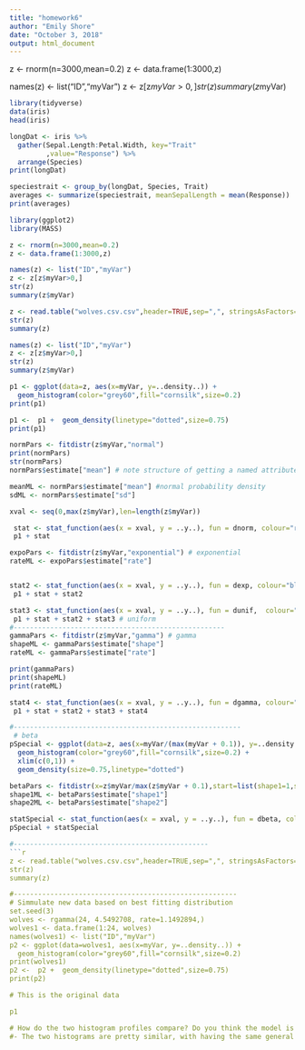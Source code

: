 ```yaml
---
title: "homework6"
author: "Emily Shore"
date: "October 3, 2018"
output: html_document
---
```


z <- rnorm(n=3000,mean=0.2)
z <- data.frame(1:3000,z)

names(z) <- list("ID","myVar")
z <- z[z$myVar>0,]
str(z)
summary(z$myVar)
```r
library(tidyverse)
data(iris)
head(iris)

longDat <- iris %>%
  gather(Sepal.Length:Petal.Width, key="Trait"
         ,value="Response") %>%
  arrange(Species)
print(longDat)

speciestrait <- group_by(longDat, Species, Trait)
averages <- summarize(speciestrait, meanSepalLength = mean(Response))
print(averages)

library(ggplot2)
library(MASS)

z <- rnorm(n=3000,mean=0.2)
z <- data.frame(1:3000,z)

names(z) <- list("ID","myVar")
z <- z[z$myVar>0,]
str(z)
summary(z$myVar)

z <- read.table("wolves.csv.csv",header=TRUE,sep=",", stringsAsFactors=FALSE)
str(z)
summary(z)

names(z) <- list("ID","myVar")
z <- z[z$myVar>0,]
str(z)
summary(z$myVar)

p1 <- ggplot(data=z, aes(x=myVar, y=..density..)) +
  geom_histogram(color="grey60",fill="cornsilk",size=0.2) 
print(p1)

p1 <-  p1 +  geom_density(linetype="dotted",size=0.75)
print(p1)

normPars <- fitdistr(z$myVar,"normal")
print(normPars)
str(normPars)
normPars$estimate["mean"] # note structure of getting a named attribute

meanML <- normPars$estimate["mean"] #normal probability density
sdML <- normPars$estimate["sd"]

xval <- seq(0,max(z$myVar),len=length(z$myVar))

 stat <- stat_function(aes(x = xval, y = ..y..), fun = dnorm, colour="red", n = length(z$myVar), args = list(mean = meanML, sd = sdML))
 p1 + stat

expoPars <- fitdistr(z$myVar,"exponential") # exponential 
rateML <- expoPars$estimate["rate"]


stat2 <- stat_function(aes(x = xval, y = ..y..), fun = dexp, colour="blue", n = length(z$myVar), args = list(rate=rateML))
 p1 + stat + stat2

stat3 <- stat_function(aes(x = xval, y = ..y..), fun = dunif,  colour="darkgreen", n = length(z$myVar), args = list(min=min(z$myVar), max=max(z$myVar)))
 p1 + stat + stat2 + stat3 # uniform
#---------------------------------------------------- 
gammaPars <- fitdistr(z$myVar,"gamma") # gamma
shapeML <- gammaPars$estimate["shape"]
rateML <- gammaPars$estimate["rate"]

print(gammaPars)
print(shapeML)
print(rateML)

stat4 <- stat_function(aes(x = xval, y = ..y..), fun = dgamma, colour="brown", n = length(z$myVar), args = list(shape=shapeML, rate=rateML))
 p1 + stat + stat2 + stat3 + stat4 

#--------------------------------------------------------
 # beta
pSpecial <- ggplot(data=z, aes(x=myVar/(max(myVar + 0.1)), y=..density..)) +
  geom_histogram(color="grey60",fill="cornsilk",size=0.2) + 
  xlim(c(0,1)) +
  geom_density(size=0.75,linetype="dotted")

betaPars <- fitdistr(x=z$myVar/max(z$myVar + 0.1),start=list(shape1=1,shape2=2),"beta")
shape1ML <- betaPars$estimate["shape1"]
shape2ML <- betaPars$estimate["shape2"]

statSpecial <- stat_function(aes(x = xval, y = ..y..), fun = dbeta, colour="orchid", n = length(z$myVar), args = list(shape1=shape1ML,shape2=shape2ML))
pSpecial + statSpecial

#------------------------------------------------
```r
z <- read.table("wolves.csv.csv",header=TRUE,sep=",", stringsAsFactors=FALSE)
str(z)
summary(z)

#-------------------------------------------------------
# Simmulate new data based on best fitting distribution
set.seed(3)
wolves <- rgamma(24, 4.5492708, rate=1.1492894,)
wolves1 <- data.frame(1:24, wolves)
names(wolves1) <- list("ID","myVar")
p2 <- ggplot(data=wolves1, aes(x=myVar, y=..density..)) +
  geom_histogram(color="grey60",fill="cornsilk",size=0.2) 
print(wolves1)
p2 <-  p2 +  geom_density(linetype="dotted",size=0.75)
print(p2)

# This is the original data 

p1 

# How do the two histogram profiles compare? Do you think the model is doing a good job of simulating realistic data that match your original measurements? Why or why not?
#- The two histograms are pretty similar, with having the same general curve of the data. The model is doing a good job of simulating realistic data to match the original measurements, and this is because the graphs have similar densities exhibited by the y axis values, as well as individuals represented in the graph. 



```













